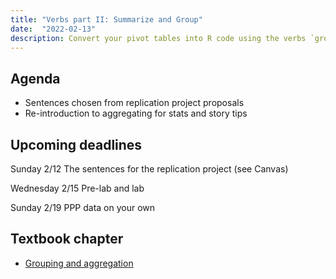 ```yaml
---
title: "Verbs part II: Summarize and Group" 
date:  "2022-02-13"
description: Convert your pivot tables into R code using the verbs `group_by` and `summarize`
--- 
```




## Agenda

* Sentences chosen from replication project proposals
* Re-introduction to aggregating for stats and story tips




## Upcoming deadlines

[Sunday 2/12]{.sked-dates} The sentences for the replication project (see Canvas)

[Wednesday 2/15]{.sked-dates} Pre-lab and lab 

[Sunday 2/19]{.sked-dates} PPP data on your own

## Textbook chapter

* [Grouping and aggregation ](https://cronkitedata.github.io/djtextbook/r-verb-groupby.html)










